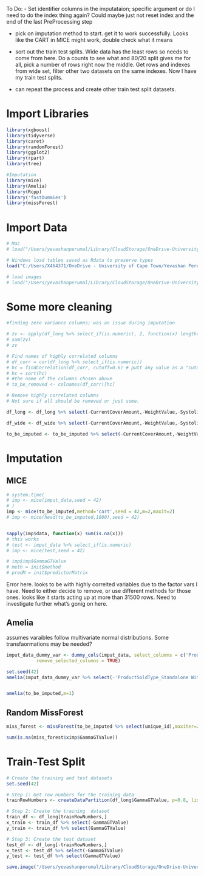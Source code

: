 To Do:
- Set identifier columns in the imputataion; specific argument or do I need to do the index thing again? Could maybe just not reset index and the end of the last PreProcessing step

- pick on imputation method to start. get it to work successfully. Looks like the CART in MICE might work, double check what it means

- sort out the train test splits. Wide data has the least rows so needs to come from here. Do a counts to see what and 80/20 split gives me for all, pick a number of rows right now the middle. Get rows and indexes from wide set, filter other two datasets on the same indexes. Now I have my train test splits.

- can repeat the process and create other train test split datasets.


# Import Libraries
```r
library(xgboost)
library(tidyverse)
library(caret)
library(randomForest)
library(ggplot2)
library(rpart)
library(tree)

#Imputation
library(mice)
library(Amelia)
library(Rcpp)
library('fastDummies')
library(missForest)
```

# Import Data

```r
# Mac
# load("/Users/yevashanperumal/Library/CloudStorage/OneDrive-UniversityofCapeTown/Yevashan Perumal MSc - OneDrive/Data/data_for_modelling.Rdata")

# Windows load tables saved as Rdata to preserve types
load("C:/Users/X464371/OneDrive - University of Cape Town/Yevashan Perumal MSc - OneDrive/Data/data_for_modelling.Rdata")

# load images
# load("/Users/yevashanperumal/Library/CloudStorage/OneDrive-UniversityofCapeTown/Yevashan Perumal MSc - OneDrive/Data/imput_splits_image.Rdata")
```

# Some more cleaning
```r
#finding zero variance columns; was an issue during imputation

# zv <- apply(df_long %>% select_if(is.numeric), 2, function(x) length(unique(x)) == 1)
# sum(zv)
# zv

# Find names of highly correlated columns
# df_corr = cor(df_long %>% select_if(is.numeric))
# hc = findCorrelation(df_corr, cutoff=0.6) # putt any value as a "cutoff"
# hc = sort(hc)
# #the name of the columns chosen above
# to_be_removed <- colnames(df_corr)[hc]
```


```r
# Remove highly correlated columns
# Not sure if all should be removed or just some.

df_long <- df_long %>% select(-CurrentCoverAmount,-WeightValue,-SystolicBloodPressureValue,-NumberOfDeferrals,-ClientBMIValue)

df_wide <- df_wide %>% select(-CurrentCoverAmount,-WeightValue,-SystolicBloodPressureValue,-NumberOfDeferrals,-ClientBMIValue) # might need to do the same exercise as above when I get to the imputation

to_be_imputed <- to_be_imputed %>% select(-CurrentCoverAmount,-WeightValue,-SystolicBloodPressureValue,-NumberOfDeferrals,-ClientBMIValue)
```

# Imputation 

## MICE
```r
# system.time(
# imp <- mice(imput_data,seed = 42) 
# )
imp <- mice(to_be_imputed,method='cart',seed = 42,m=2,maxit=2)
# imp <- mice(head(to_be_imputed,1000),seed = 42) 


sapply(imp$data, function(x) sum(is.na(x)))
# this works
# test <- imput_data %>% select_if(is.numeric)
# imp <- mice(test,seed = 42)

# imp$imp$GammaGTValue
# meth = init$method
# predM = init$predictorMatrix
```
Error here. looks to be with highly correlted variables due to the factor vars I have. Need to either decide to remove, or use different methods for those ones.
looks like it starts acting up at more than 31500 rows. Need to investigate further what's gonig on here.
 
## Amelia
assumes varaibles follow multivariate normal distributions. Some transfaormations may be needed?
```r
imput_data_dummy_var <- dummy_cols(imput_data, select_columns = c('ProductSoldType', 'SmokerStatus', 'OccupationClassCode', 'DisabilityIncomeClass', 'AutoDeferredIndicator', 'NTUIndicator', 'LOAIndicator', 'ExclusionIndicator', 'AcceleratorIndicator', 'EducationID_Override', 'SumAssuredBand', 'ASS_ETHNIC_GROUP', 'PROVINCE', 'FARMER_IND', 'PROF_MARKET_IND', 'PUBLIC_SECTOR_IND', 'PUBLIC_SECTOR_TYPE', 'MARITAL_STATUS', 'GENDER'),
           remove_selected_columns = TRUE)
```
 
```r
set.seed(42)
amelia(imput_data_dummy_var %>% select(-'ProductSoldType_Standalone With Accelerator', -SmokerStatus_SMOKER, -OccupationClassCode_E, -DisabilityIncomeClass_3, -AutoDeferredIndicator_Y, -NTUIndicator_Y, -LOAIndicator_Y, -ExclusionIndicator_Y,- AcceleratorIndicator_Y, -EducationID_Override_4, -`SumAssuredBand_M: R2,000,000.00 - R2,500,000.00`, -ASS_ETHNIC_GROUP_WHITE, -`PROVINCE_W CAPE`,- FARMER_IND_Y, -PROF_MARKET_IND_UNKNOWN, -PROF_MARKET_IND_Y, -PUBLIC_SECTOR_IND_UNKNOWN, -PUBLIC_SECTOR_IND_Y, -`PUBLIC_SECTOR_TYPE_WESTERN-CAPE PROVINCIAL GOVERMENT`, -MARITAL_STATUS_WIDOWED, -GENDER_MALE,-GENDER_UNKNOWN),m=5)


amelia(to_be_imputed,m=1)
```
 
## Random MissForest
```r
miss_forest <- missForest(to_be_imputed %>% select(unique_id),maxiter=2,ntree=5)
```

```r
sum(is.na(miss_forest$ximp$GammaGTValue))
```

# Train-Test Split
```r
# Create the training and test datasets
set.seed(42)

# Step 1: Get row numbers for the training data
trainRowNumbers <- createDataPartition(df_long$GammaGTValue, p=0.8, list=FALSE)

# Step 2: Create the training  dataset
train_df <- df_long[trainRowNumbers,]
x_train <- train_df %>% select(-GammaGTValue)
y_train <- train_df %>% select(GammaGTValue)

# Step 3: Create the test dataset
test_df <- df_long[-trainRowNumbers,]
x_test <- test_df %>% select(-GammaGTValue)
y_test <- test_df %>% select(GammaGTValue)
```

```r
save.image("/Users/yevashanperumal/Library/CloudStorage/OneDrive-UniversityofCapeTown/Yevashan Perumal MSc - OneDrive/Data/imput_splits_image.Rdata")
```